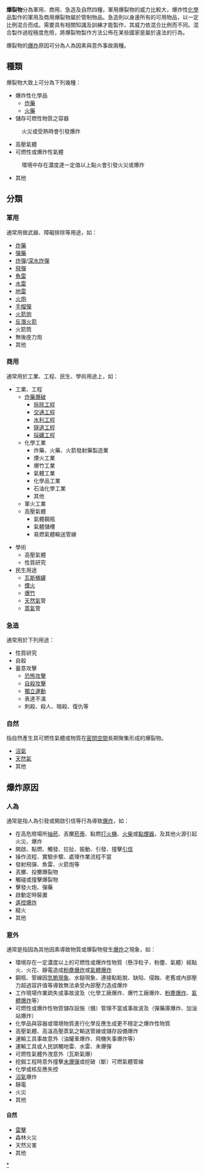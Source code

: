 {{不是|炸藥}}
{{merge|爆炸物}}
'''爆裂物'''分為軍用、商用、急造及自然四種，軍用爆裂物的威力比較大，爆炸性[[化學|化學]]品製作的軍用及商用爆裂物屬於管制物品。急造則以身邊所有的可用物品，以一定比例混合而成。需要具有相關知識及訓練才能製作，其威力依混合比例而不同。混合製作過程極度危險，將爆裂物製作方法公佈在某些國家是屬於違法的行為。

爆裂物的[[爆炸|爆炸]]原因可分為人為因素與意外事故兩種。

==種類==
爆裂物大致上可分為下列幾種：
*爆炸性化學品
**[[炸藥|炸藥]]
**[[火藥|火藥]]
*儲存可燃性物質之容器
:火災或受熱時會引發爆炸
*高壓氣體
*可燃性或爆炸性氣體
:環境中存在濃度達一定值以上點火會引發火災或爆炸
*其他

==分類==
===軍用===
通常用做武器、障礙排除等用途，如：
*[[炸藥|炸藥]]
*[[彈藥|彈藥]]
*[[炸彈|炸彈]]/[[深水炸彈|深水炸彈]]
*[[飛彈|飛彈]]
*[[魚雷|魚雷]]
*[[水雷|水雷]]
*[[地雷|地雷]]
*[[火炮|火炮]]
*[[手榴彈|手榴彈]]
*[[火箭炮|火箭炮]]
*[[反潛火箭|反潛火箭]]
*火箭筒
*無後座力炮
*其他

===商用===
通常用於工業、工程、民生、學術用途上，如：
*工業、工程
**[[炸藥|炸藥]][[爆破|爆破]]
***[[爆破拆卸|拆除工程]]
***[[交通工程|交通工程]]
***[[水利工程|水利工程]]
***[[鑽炸工法|隧道工程]]
***[[採礦工程|採礦工程]]
**化學工業
***炸藥、火藥、火箭發射藥製造業
***煙火工業
***爆竹工業
***氣體工業
***化學品工業
***石油化學工業
***其他
**軍火工業
**高壓氣體
***氣體鋼瓶
***氣體儲槽
***易燃氣體輸送管線

*學術
**高壓氣體
**性質研究
*民生用途
**[[液化石油氣|瓦斯桶罐]]
**[[煙火|煙火]]
**[[爆竹|爆竹]]
**[[天然氣|天然氣]]管
**[[蒸氣|蒸氣]]管

===急造===
通常用於下列用途：
*性質研究
*自殺
*蓄意攻擊
**[[恐怖攻擊|恐怖攻擊]]
**[[自殺攻擊|自殺攻擊]]
**[[獨立運動|獨立運動]]
**表達不滿
**刺殺、殺人、暗殺、復仇等

===自然===
指自然產生具可燃性氣體或物質在[[密閉空間|密閉空間]]長期聚集形成的爆裂物。
*[[沼氣|沼氣]]
*[[天然氣|天然氣]]
*其他

==爆炸原因==
===人為===
通常是指人為引發或開啟引信等行為導致[[爆炸|爆炸]]，如：
*在高危險場所[[抽菸|抽菸]]、丟擲[[菸蒂|菸蒂]]、點燃[[打火機|打火機]]、[[火柴|火柴]]或[[點煙器|點煙器]]，及其他火源引起火災、爆炸
*開啟、點燃、觸發、拉扯、振動、引發、撞擊[[引信|引信]]
*操作流程、實驗步驟、處理作業流程不當
*發射飛彈、魚雷、火箭炮等
*丟擲、投擲爆裂物
*觸碰或撞擊爆裂物
*擊發火炮、彈藥
*啟動定時裝置
*[[自爆|遙控爆炸]]
*縱火
*其他

===意外===
通常是指因為其他因素導致物質或爆裂物發生[[爆炸|爆炸]]之現象，如：
*環境存在一定濃度以上的可燃性或爆炸性物質（懸浮粒子、粉塵、氣體）經點火、火花、靜電造成[[自爆|粉塵爆炸]]或[[自爆|氣體爆炸]]
*鋼瓶、管線因[[氫脆|氫脆現象]]、水鎚現象、連接點鬆脫、缺陷、侵蝕、老舊或內部壓力超過容許值等導致無法承受內部壓力造成爆炸
*工作現場作業疏失或事故波及（化學工廠爆炸、爆竹工廠爆炸、[[自爆|粉塵爆炸]]、[[自爆|氣體爆炸]]等）
*可燃性或爆炸性物質儲存設施（備）管理不當或事故波及（彈藥庫爆炸、加油站爆炸）
*化學品與容器或環境物質進行化學反應生成更不穩定之爆炸性物質
*高壓氣體、高溫高壓蒸氣之輸送管線或儲存設備爆炸
*運輸工具事故意外（油罐車爆炸、飛機失事爆炸等）
*運輸工具或人民誤觸地雷、水雷、未爆彈
*可燃性氣體外洩意外（瓦斯氣爆）
*挖掘工程時意外撞擊[[未爆彈|未爆彈]]或挖破（斷）可燃氣體管線
*化學或核反應失控
*[[沼氣|沼氣]]爆炸
*靜電
*火災
*其他

====自然====
*[[雷擊|雷擊]]
*森林火災
*天然災害
*其他

[[Category:爆炸物|*]]